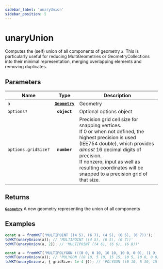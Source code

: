 ```yaml
---
sidebar_label: 'unaryUnion'
sidebar_position: 5
---
```


# unaryUnion

Computes the (self) union of all components of geometry `a`.
This is particularly useful for reducing MultiGeometries or
GeometryCollections into their minimal representation, merging
overlapping elements and removing duplicates.

## Parameters

| Name | Type | Description |
| --- | :-: | --- |
| `a` | [**`Geometry`**](../types/Geometry/index.mdx) | Geometry |
| `options?` | **`object`** | Optional options object |
| `options.gridSize?` | **`number`** | Precision grid cell size for snapping vertices. <br/> If 0 or when not defined, the highest precision is used (IEE754 double), which provides _almost_ 16 decimal digits of precision. <br/> If nonzero, input as well as resulting coordinates will be snapped to a precision grid of that size. |

## Returns

[**`Geometry`**](../types/Geometry/index.mdx) A new geometry representing the union of all components

## Examples

```ts title="should remove duplicated points"
const a = fromWKT('MULTIPOINT ((4 5), (6 7), (4 5), (6 5), (6 7))');
toWKT(unaryUnion(a)); // 'MULTIPOINT ((4 5), (6 5), (6 7))'
toWKT(unaryUnion(a, 2)); // 'MULTIPOINT ((4 6), (6 6), (6 8))'
```
```ts title="dissolving overlapping polygons in a MultiPolygon"
const a = fromWKT('MULTIPOLYGON (((0 0, 0 10, 10 10, 10 0, 0 0), (1 9, 8 8, 9 1, 1 9)), ((5 10, 15 15, 10 5, 5 10)))');
toWKT(unaryUnion(a)); // 'POLYGON ((0 10, 5 10, 15 15, 10 5, 10 0, 0 0, 0 10), (1 9, 9 1, 8.166666666666666 6.833333333333333, 6.833333333333333 8.166666666666666, 1 9))'
toWKT(unaryUnion(a, { gridSize: 1e-4 })); // 'POLYGON ((0 10, 5 10, 15 15, 10 5, 10 0, 0 0, 0 10), (1 9, 9 1, 8.1667 6.8333, 6.8333 8.1667, 1 9))'
```
